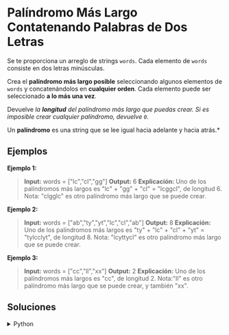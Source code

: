 # Palíndromo Más Largo Contatenando Palabras de Dos Letras

Se te proporciona un arreglo de strings `words`. Cada elemento de `words` consiste en dos letras minúsculas.

Crea el **palíndromo más largo posible** seleccionando algunos elementos de `words` y concatenándolos en **cualquier orden**. Cada elemento puede ser seleccionado **a lo más una vez**.

Devuelve *la **longitud** del palíndromo más largo que puedas crear. Si es imposible crear cualquier palíndromo, devuelve `0`*.

Un **palíndromo** es una string que se lee igual hacia adelante y hacia atrás.*

## Ejemplos

**Ejemplo 1:**
> **Input:** words = ["lc","cl","gg"]
> **Output:** 6
> **Explicación:** Uno de los palíndromos más largos es "lc" + "gg" + "cl" = "lcggcl", de longitud 6.
> Nota: "clgglc" es otro palíndromo más largo que se puede crear.

**Ejemplo 2:**
> **Input:** words = ["ab","ty","yt","lc","cl","ab"]
> **Output:** 8
> **Explicación:** Uno de los palíndromos más largos es "ty" + "lc" + "cl" + "yt" = "tylcclyt", de longitud 8.
> Nota: "lcyttycl" es otro palíndromo más largo que se puede crear.

**Ejemplo 3:**
> **Input:** words = ["cc","ll","xx"]
> **Output:** 2
> **Explicación:** Uno de los palíndromos más largos es "cc", de longitud 2.
> Nota:"ll" es otro palíndromo más largo que se puede crear, y también "xx".

## Soluciones

<details>
    <summary>Python</summary>
```python
class Solution:
    def longestPalindrome(self, words: List[str]) -> int:
        freq = [[0] * 26 for _ in range(26)]
        palindrome_count = 0
        mid_count = 0
        
        for word in words:
            a = ord(word[0]) - ord('a')
            b = ord(word[1]) - ord('a')
            
            if freq[b][a] > 0:
                palindrome_count += 4
                freq[b][a] -= 1
                if a == b:
                    mid_count -= 1
            else:
                freq[a][b] += 1
                if a == b:
                    mid_count += 1
        
        if mid_count > 0:
            palindrome_count += 2
        
        return palindrome_count
```
</details>
